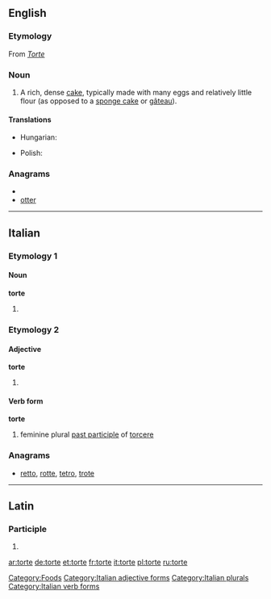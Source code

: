 {{also|Torte}}
==English==

===Etymology===
From {{etyl|de}} ''[[Torte]]''

===Noun===
{{en-noun}}

# A rich, dense [[cake]], typically made with many eggs and relatively little flour (as opposed to a [[sponge cake]] or [[gâteau]]).

====Translations====
{{trans-top|a rich, dense cake}}
* Hungarian: {{t+|hu|torta}}
{{trans-mid}}
* Polish: {{t+|pl|tort|m}}
{{trans-bottom}}

===Anagrams===
* {{alphagram|eortt}}
* [[otter#English|otter]]

[[Category:Foods]]

----

==Italian==

===Etymology 1===

====Noun====
'''torte'''

# {{plural of|torta#Italian|torta|lang=it}}

===Etymology 2===

====Adjective====
'''torte''' {{p}}

# {{feminine of|torto#Adjective|torto}}

====Verb form====
'''torte'''

# feminine plural [[past participle]] of [[torcere]]

===Anagrams===
* [[retto#Italian|retto]], [[rotte#Italian|rotte]], [[tetro#Italian|tetro]], [[trote#Italian|trote]]

[[Category:Italian adjective forms]]
[[Category:Italian plurals]]
[[Category:Italian verb forms]]

----

==Latin==

===Participle===
{{la-part-form|torte}}

# {{inflection of|tortus|tortus|voc|m|s|lang=la}}
{{count page|[[Wiktionary:Page count]]}}

[[ar:torte]]
[[de:torte]]
[[et:torte]]
[[fr:torte]]
[[it:torte]]
[[pl:torte]]
[[ru:torte]]